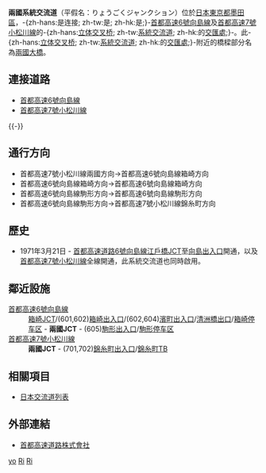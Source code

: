 {{日本公路設施
|設施名稱 = 兩國系統交流道
|色 = 
|圖像 =Shutoko_expressway_Ryogoku_junction_001.jpg
|pxl =
|圖像簡介 = 
|公路名稱1 = [[首都高速6號向島線|首都高速6號向島線]]
|IC編號1 = 
|收費站編號1 = 
|記號1 =
|起點1 = [[江戶橋系統交流道|江戶橋系統交流道]]
|距離1 = 2.6
|上一設施1 = [[箱崎系統交流道|箱崎系統交流道]]
|上一設施距離1 = 1.8
|下一設施1 = [[駒形出入口|駒形出入口]]
|下一設施距離1 = 1.9
|公路名稱2 = [[首都高速7號小松川線|首都高速7號小松川線]]
|IC編號2 = 
|收費站編號2 =
|記號2 = 
|起點2 = 箱崎系統交流道
|距離2 = 0.0
|上一設施2 = 
|上一設施距離2 = 
|下一設施2 = [[錦糸町出入口|錦糸町出入口]]/[[錦糸町TB|TB]]
|下一設施距離2 = 2.0
|連接道路 = 
|啟用日期 = 1971年3月21日
|停用日期 = 
|流量 =
|智能IC = 
|上行營業時間 = 
|上行油站 = 
|上行油站營業時間 = 
|下行營業時間 = 
|下行油站 = 
|下行油站營業時間 = 
|郵政編碼 = 
|所在地 = {{JPN}}[[東京都|東京都]][[墨田區|墨田區]]
|坐標 = 
|備註 = 
}}
'''兩國系統交流道'''（平假名：りょうごくジャンクション）位於[[日本|日本]][[東京都|東京都]][[墨田區|墨田區]]，-{zh-hans:是连接; zh-tw:是; zh-hk:是;}-[[首都高速6號向島線|首都高速6號向島線]]及[[首都高速7號小松川線|首都高速7號小松川線]]的-{zh-hans:[[立体交叉桥|立体交叉桥]]; zh-tw:[[系統交流道|系統交流道]]; zh-hk:的[[交匯處|交匯處]];}-。此-{zh-hans:[[立体交叉桥|立体交叉桥]]; zh-tw:[[系統交流道|系統交流道]]; zh-hk:的[[交匯處|交匯處]];}-附近的橋樑部分名為[[兩國大橋|兩國大橋]]。

== 連接道路 ==
*[[首都高速6號向島線|首都高速6號向島線]]
*[[首都高速7號小松川線|首都高速7號小松川線]]
{{-}}
== 通行方向 ==
*首都高速7號小松川線兩國方向→首都高速6號向島線箱崎方向
*首都高速6號向島線箱崎方向→首都高速6號向島線箱崎方向
*首都高速6號向島線駒形方向→首都高速6號向島線駒形方向
*首都高速6號向島線駒形方向→首都高速7號小松川線錦糸町方向

== 歷史 ==
* 1971年3月21日 - [[首都高速道路6號向島線|首都高速道路6號向島線]][[江戶橋JCT|江戶橋JCT]]至[[向島出入口|向島出入口]]開通，以及[[首都高速7號小松川線|首都高速7號小松川線]]全線開通，此系統交流道也同時啟用。

== 鄰近設施 ==
; [[首都高速6號向島線|首都高速6號向島線]]
: [[箱崎JCT|箱崎JCT]]/(601,602)[[箱崎出入口_(東京都)|箱崎出入口]]/(602,604)[[濱町出入口|濱町出入口]]/[[清洲橋出口|清洲橋出口]]/[[箱崎停车区|箱崎停车区]] - '''兩國JCT''' - (605)[[駒形出入口|駒形出入口]]/[[駒形停车区|駒形停车区]]
; [[首都高速7號小松川線|首都高速7號小松川線]]
: '''兩國JCT''' - (701,702)[[錦糸町出入口|錦糸町出入口]]/[[錦糸町TB|錦糸町TB]]

== 相關項目 ==
* [[日本交流道列表|日本交流道列表]]

== 外部連結 ==
*[https://web.archive.org/web/20120212185421/http://www.shutoko.jp/ 首都高速道路株式會社]{{ja}}

{{首都高速6號向島線}}
{{首都高速7號小松川線}}

[[Category:日本系統交流道_Ri|yo]]
[[Category:東京都交流道|Ri]]
[[Category:首都高速道路系統交流道|Ri]]